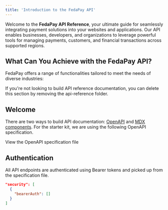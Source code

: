 ```yaml
---
title: 'Introduction to the FedaPay API'
---
```


Welcome to the **FedaPay API Reference**, your ultimate guide for seamlessly integrating payment solutions into your websites and applications. Our API enables businesses, developers, and organizations to leverage powerful tools for managing payments, customers, and financial transactions across supported regions.

## What Can You Achieve with the FedaPay API?

FedaPay offers a range of functionalities tailored to meet the needs of diverse industries:











<Note>
  If you're not looking to build API reference documentation, you can delete
  this section by removing the api-reference folder.
</Note>

## Welcome

There are two ways to build API documentation: [OpenAPI](https://mintlify.com/docs/api-playground/openapi/setup) and [MDX components](https://mintlify.com/docs/api-playground/mdx/configuration). For the starter kit, we are using the following OpenAPI specification.

<Card title="Plant Store Endpoints" icon="leaf" href="https://github.com/mintlify/starter/blob/main/api-reference/openapi.json">
  View the OpenAPI specification file
</Card>

## Authentication

All API endpoints are authenticated using Bearer tokens and picked up from the specification file.

```json
"security": [
  {
    "bearerAuth": []
  }
]
```